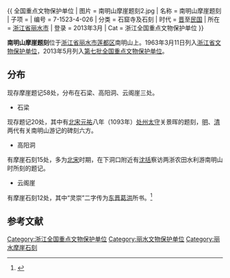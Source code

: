 {{ 全国重点文物保护单位
| 图片 = 南明山摩崖题刻2.jpg
| 名称 = 南明山摩崖题刻
| 子项 = 
| 编号 = 7-1523-4-026
| 分类 = 石窟寺及石刻
| 时代 = [[晋朝|晋]]至[[中華民國|民国]]
| 所在 = [[浙江省|浙江省]][[丽水市|丽水市]]
| 登录 = 2013年3月
| Cat = 浙江全国重点文物保护单位
}}

'''南明山摩崖题刻'''位于[[浙江省|浙江省]][[丽水市|丽水市]][[莲都区|莲都区]]南明山上。1963年3月11日列入[[浙江省文物保护单位|浙江省文物保护单位]]，2013年5月列入[[第七批全国重点文物保护单位|第七批全国重点文物保护单位]]。

==分布==
现存摩崖题记58处，分布在石梁、高阳洞、云阁崖三处。
*石梁
现存题记20处，其中有[[北宋|北宋]][[元祐|元祐]]八年（1093年）[[处州|处州]][[太守|太守]]关景晖的题刻，[[明代|明]]、[[清|清]]两代有关南明山游记的碑刻六方。
*高阳洞
有摩崖石刻15处，多为[[北宋|北宋]]时期，在下洞口附近有[[沈括|沈括]]察访两浙农田水利游南明山时所刻的题记。
*云阁崖
有摩崖石刻12处，其中“灵崇”二字传为[[东晋|东晋]][[葛洪|葛洪]]所书。<ref>{{cite web |url=http://www.zjww.gov.cn/unit/2006-03-01/56219856.shtml |language= |title=南明山摩崖题刻 |publisher=浙江省文物局 |date= |accessdate= |archive-url=https://web.archive.org/web/20160623170538/http://zjww.gov.cn/unit/2006-03-01/56219856.shtml |archive-date=2016-06-23 |dead-url=yes }}</ref>

==参考文献==
{{reflist}}
{{浙江全国重点文物保护单位}}
[[Category:浙江全国重点文物保护单位|Category:浙江全国重点文物保护单位]]
[[Category:丽水文物保护单位|Category:丽水文物保护单位]]
[[Category:丽水摩崖石刻|Category:丽水摩崖石刻]]